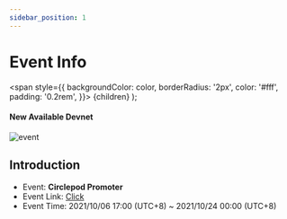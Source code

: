 ```yaml
---
sidebar_position: 1
---
```


# Event Info

  <span
    style={{
      backgroundColor: color,
      borderRadius: '2px',
      color: '#fff',
      padding: '0.2rem',
    }}>
    {children}
  </span>
);

#### New Available <Highlight color="#25c2a0">Devnet</Highlight>

![event](/img/event/promoter/0917.png)

## Introduction
- Event: **Circlepod Promoter**
- Event Link: [Click](https://staging-launch.circlepod.app/)
- Event Time: 2021/10/06 17:00 (UTC+8) ~ 2021/10/24 00:00 (UTC+8)